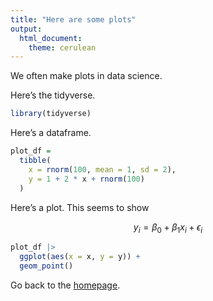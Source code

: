 ```yaml
---
title: "Here are some plots"
output: 
  html_document:
    theme: cerulean
---
```


We often make plots in data science.


Here's the tidyverse.

```r
library(tidyverse)
```

Here's a dataframe.

```r
plot_df = 
  tibble(
    x = rnorm(100, mean = 1, sd = 2),
    y = 1 + 2 * x + rnorm(100)
  )
```

Here's a plot. This seems to show

$$y_i = \beta_0 + \beta_1 x_i + \epsilon_i$$

```r
plot_df |> 
  ggplot(aes(x = x, y = y)) + 
  geom_point()
```

Go back to the [homepage](index.html).